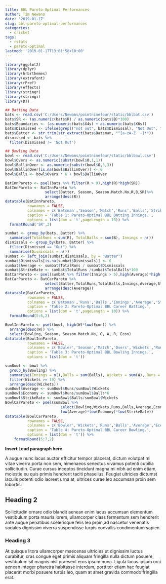 ```yaml
---
title: BBL Pareto-Optimal Performances
author: Tim Newans
date: '2019-01-17'
slug: bbl-pareto-optimal-performances
categories:
  - cricket
tags:
  - rstats 
  - pareto-optimal
lastmod: '2019-01-17T13:01:58+10:00'
---
```

```r
library(ggplot2)
library(dplyr)
library(hrbrthemes)
library(extrafont)
library(rPref)
library(effects)
library(stringr)
library(stringi)
library(DT)

## Batting Data
bats <- read.csv('C:/Users/Newans/pointninefour/static/bblbat.csv')
bats$SR <- (as.numeric(bats$R) / as.numeric(bats$B)*100)
bats$Boundaries <- (as.numeric(bats$X4s) + as.numeric(bats$X6s))
bats$Dismissed <- ifelse(grepl("not out", bats$Dismissal), "Not Out", "Out")
bats$Batter <- str_trim(str_extract(bats$Batsman, "^[a-zA-Z '-]*"))
dismissed <- bats %>%
  filter(Dismissed != 'Not Out')

## Bowling Data
bowl <- read.csv('C:/Users/Newans/pointninefour/static/bblbowl.csv')
bowl$Overs <- as.numeric(substr(bowl$O,1,1))
bowl$BallinOver <- as.numeric(substr(bowl$O,3,3))
bowl$BallinOver[is.na(bowl$BallinOver)] <- 0
bowl$Balls <- bowl$Overs * 6 + bowl$BallinOver
```




```r
BatInnPareto <- psel(bats %>% filter(R > 0),high(R)*high(SR))
BatInnPareto <- BatInnPareto %>% 
                  select(Batter, Season, Season.Match.No,R,B,SR)%>%
                  arrange(desc(R))
datatable(BatInnPareto, 
          rownames = FALSE,
          colnames = c('Batsman','Season','Match','Runs','Balls','Strike Rate'),
          caption = 'Table 1: Pareto-Optimal BBL Batting Innings.',
          options = list(dom = 't',pageLength = 15)) %>%
  formatRound('SR',2)
```

``` r
sumbat <- group_by(bats, Batter) %>%
  summarise(TotalRuns = sum(R), TotalBalls = sum(B), Innings = n())
dismissals <- group_by(bats, Batter) %>% 
  filter(Dismissed == "Out") %>%
  summarise(Dismissals = n())
sumbat <- left_join(sumbat,dismissals, by = "Batter")
sumbat$Dismissals[is.na(sumbat$Dismissals)] <- 0
sumbat$Average <- sumbat$TotalRuns / sumbat$Dismissals
sumbat$StrikeRate <- sumbat$TotalRuns /sumbat$TotalBalls*100
BatCarPareto <- psel(sumbat %>% filter(Innings > 5),high(Average)*high(StrikeRate))
BatCarPareto <- BatCarPareto %>% 
                  select(Batter,TotalRuns,TotalBalls,Innings,Average,StrikeRate)%>%
                  arrange(desc(Average))
datatable(BatCarPareto, 
          rownames = FALSE,
          colnames = c('Batsman','Runs','Balls','Innings','Average','Strike Rate'),
          caption = 'Table 2: Pareto-Optimal BBL Career Batting.',
          options = list(dom = 't',pageLength = 10)) %>%
  formatRound(5:6,2)
```

``` r
BowlInnPareto <- psel(bowl, high(W)*low(Econ)) %>% 
  arrange(desc(W)) %>% 
  select(Bowling, Season, Season.Match.No, O, W, R, Econ)
datatable(BowlInnPareto,
          rownames = FALSE,
          colnames = c('Bowler','Season','Match','Overs','Wickets','Runs','Economy'),
          caption = 'Table 3: Pareto-Optimal BBL Bowling Innings.',
          options = list(dom = 't'))
```

```r
sumBowl <- bowl %>% 
  group_by(Bowling) %>%
  summarise(Innings = n(),Balls = sum(Balls), Wickets = sum(W), Runs = sum(R)) %>%
  filter(Wickets >= 10) %>%
  arrange(desc(Wickets))
sumBowl$Average <- sumBowl$Runs/sumBowl$Wickets
sumBowl$Economy <- sumBowl$Runs/sumBowl$Balls*6
sumBowl$StrikeRate <- sumBowl$Balls/sumBowl$Wickets
BowlCarPareto <- psel(sumBowl %>% 
                         select(Bowling,Wickets,Runs,Balls,Average,Economy,StrikeRate), 
                         low(Average)*low(Economy)*low(StrikeRate))
datatable(BowlCarPareto, 
          rownames = FALSE,
          colnames = c('Bowler','Wickets','Runs','Balls','Average','Economy','Strike Rate'),
          caption = 'Table 4: Pareto-Optimal BBL Career Bowling.',
          options = list(dom = 't')) %>%
    formatRound(5:7,2)
```

**Insert Lead paragraph here.**

A augue nunc lacus auctor efficitur tempor placerat, dictum volutpat mi vitae viverra porta non sem, himenaeos senectus vivamus potenti cubilia sollicitudin. Curae cursus inceptos tincidunt magna mi nibh ad enim etiam, molestie eu quis primis hendrerit taciti phasellus. Feugiat ultricies dictumst iaculis potenti odio laoreet urna at, ultrices curae leo accumsan proin sem lobortis. 

## Heading 2

Sollicitudin ornare odio blandit aenean enim lacus accumsan elementum vestibulum porta mauris lorem, ullamcorper class fermentum sem hendrerit ante augue penatibus scelerisque felis leo proin,ad nascetur venenatis sodales dignissim viverra suspendisse turpis convallis condimentum sapien.

### Heading 3

At quisque litora ullamcorper maecenas ultricies ut dignissim luctus curabitur, cras congue eget primis aliquam fringilla nulla dictum posuere, vestibulum sit magnis nisl praesent eros ipsum nunc. Ligula lacus ipsum orci aenean integer pharetra habitasse interdum, porttitor etiam hac feugiat placerat morbi posuere turpis leo, quam at amet gravida commodo fringilla erat.
